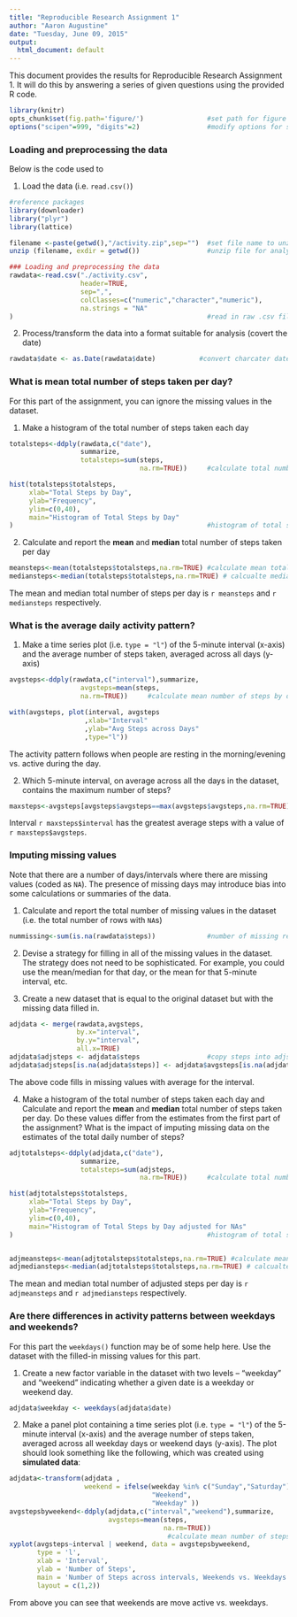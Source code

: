 ```yaml
---
title: "Reproducible Research Assignment 1"
author: "Aaron Augustine"
date: "Tuesday, June 09, 2015"
output:
  html_document: default
--- 
```

 
This document provides the results for Reproducible Research Assignment 1.  It will do this by answering a series of given questions using the provided R code.

```r
library(knitr)                                    
opts_chunk$set(fig.path='figure/')                #set path for figure output
options("scipen"=999, "digits"=2)                 #modify options for sci notation and digits
```

### Loading and preprocessing the data

Below is the code used to  

1. Load the data (i.e. `read.csv()`)

```r
#reference packages
library(downloader)
library("plyr")
library(lattice) 
```


```r
filename <-paste(getwd(),"/activity.zip",sep="")  #set file name to unzip
unzip (filename, exdir = getwd())                 #unzip file for analysis

### Loading and preprocessing the data
rawdata<-read.csv("./activity.csv",
                  header=TRUE,
                  sep=",",
                  colClasses=c("numeric","character","numeric"),
                  na.strings = "NA"
)                                                 #read in raw .csv file      
```

2. Process/transform the data into a format suitable for analysis (covert the date)

```r
rawdata$date <- as.Date(rawdata$date)           #convert charcater date to actual date format
```

### What is mean total number of steps taken per day?

For this part of the assignment, you can ignore the missing values in
the dataset.

1. Make a histogram of the total number of steps taken each day
```r
totalsteps<-ddply(rawdata,c("date"),
                  summarize,
                  totalsteps=sum(steps,
                                 na.rm=TRUE))     #calculate total number of steps by day

hist(totalsteps$totalsteps,
     xlab="Total Steps by Day",
     ylab="Frequency",
     ylim=c(0,40),
     main="Histogram of Total Steps by Day"
)                                                 #histogram of total steps by day

```

2. Calculate and report the **mean** and **median** total number of steps taken per day

```r
meansteps<-mean(totalsteps$totalsteps,na.rm=TRUE) #calculate mean total steps
mediansteps<-median(totalsteps$totalsteps,na.rm=TRUE) # calcualte median total steps
```

The mean and median total number of steps per day is `r meansteps` and `r mediansteps` respectively.


### What is the average daily activity pattern?

1. Make a time series plot (i.e. `type = "l"`) of the 5-minute interval (x-axis) and the average number of steps taken, averaged across all days (y-axis)
```r
avgsteps<-ddply(rawdata,c("interval"),summarize,
                  avgsteps=mean(steps,
                  na.rm=TRUE))     #calculate mean number of steps by day

with(avgsteps, plot(interval, avgsteps
                   ,xlab="Interval"
                   ,ylab="Avg Steps across Days"
                   ,type="l"))
```
The activity pattern follows when people are resting in the morning/evening vs. active during the day.

2. Which 5-minute interval, on average across all the days in the dataset, contains the maximum number of steps?

```r
maxsteps<-avgsteps[avgsteps$avgsteps==max(avgsteps$avgsteps,na.rm=TRUE),]
```
Interval `r maxsteps$interval` has the greatest average steps with a value of `r maxsteps$avgsteps`.


### Imputing missing values

Note that there are a number of days/intervals where there are missing
values (coded as `NA`). The presence of missing days may introduce
bias into some calculations or summaries of the data.

1. Calculate and report the total number of missing values in the dataset (i.e. the total number of rows with `NA`s)
```r
nummissing<-sum(is.na(rawdata$steps))             #number of missing records in the file
```
2. Devise a strategy for filling in all of the missing values in the dataset. The strategy does not need to be sophisticated. For example, you could use the mean/median for that day, or the mean for that 5-minute interval, etc.

3. Create a new dataset that is equal to the original dataset but with the missing data filled in.
```r
adjdata <- merge(rawdata,avgsteps,
                 by.x="interval",
                 by.y="interval",
                 all.x=TRUE)
adjdata$adjsteps <- adjdata$steps                 #copy steps into adjsteps
adjdata$adjsteps[is.na(adjdata$steps)] <- adjdata$avgsteps[is.na(adjdata$steps)] 

```
The above code fills in missing values with average for the interval.


4. Make a histogram of the total number of steps taken each day and Calculate and report the **mean** and **median** total number of steps taken per day. Do these values differ from the estimates from the first part of the assignment? What is the impact of imputing missing data on the estimates of the total daily number of steps?
```r
adjtotalsteps<-ddply(adjdata,c("date"),
                  summarize,
                  totalsteps=sum(adjsteps,
                                 na.rm=TRUE))     #calculate total number of steps by day

hist(adjtotalsteps$totalsteps,
     xlab="Total Steps by Day",
     ylab="Frequency",
     ylim=c(0,40),
     main="Histogram of Total Steps by Day adjusted for NAs"
)                                                 #histogram of total steps by day


adjmeansteps<-mean(adjtotalsteps$totalsteps,na.rm=TRUE) #calculate mean total steps
adjmediansteps<-median(adjtotalsteps$totalsteps,na.rm=TRUE) # calcualte median total steps
```
The mean and median total number of adjusted steps per day is `r adjmeansteps` and `r adjmediansteps` respectively.



### Are there differences in activity patterns between weekdays and weekends?

For this part the `weekdays()` function may be of some help here. Use
the dataset with the filled-in missing values for this part.

1. Create a new factor variable in the dataset with two levels -- "weekday" and "weekend" indicating whether a given date is a weekday or weekend day.
```r
adjdata$weekday <- weekdays(adjdata$date)
```
2. Make a panel plot containing a time series plot (i.e. `type = "l"`) of the 5-minute interval (x-axis) and the average number of steps taken, averaged across all weekday days or weekend days (y-axis). The plot should look something like the following, which was created using **simulated data**:
```r
adjdata<-transform(adjdata ,
                   weekend = ifelse(weekday %in% c("Sunday","Saturday"),
                                    "Weekend",
                                    "Weekday" ))
avgstepsbyweekend<-ddply(adjdata,c("interval","weekend"),summarize,
                         avgsteps=mean(steps,
                                       na.rm=TRUE)) 
                                        #calculate mean number of steps by weekend
xyplot(avgsteps~interval | weekend, data = avgstepsbyweekend,
       type = 'l',
       xlab = 'Interval',
       ylab = 'Number of Steps',
       main = 'Number of Steps across intervals, Weekends vs. Weekdays',
       layout = c(1,2))

```


From above you can see that weekends are move active vs. weekdays. 